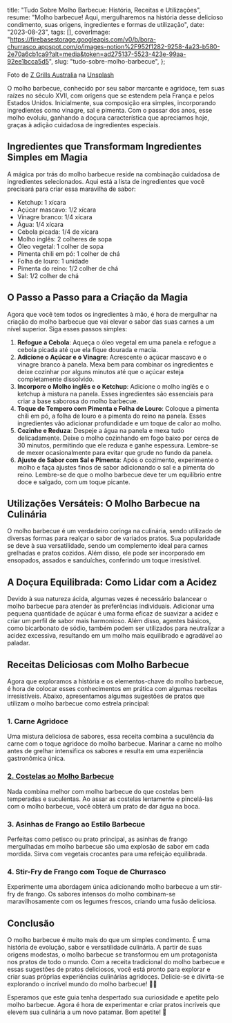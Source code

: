   title: "Tudo Sobre Molho Barbecue: História, Receitas e Utilizações",
  resume:
    "Molho barbecue! Aqui, mergulharemos na história desse delicioso condimento, suas origens, ingredientes e formas de utilização",
  date: "2023-08-23",
  tags: [],
  coverImage:
    "https://firebasestorage.googleapis.com/v0/b/bora-churrasco.appspot.com/o/images-notion%2F952f1282-9258-4a23-b580-2e70a6cb1ca9?alt=media&token=ad275137-5523-423e-99aa-92ee1bcca5d5",
  slug: "tudo-sobre-molho-barbecue",
};

Foto de [Z Grills Australia](https://unsplash.com/pt-br/@zgrillsaustralia?utm_source=unsplash&utm_medium=referral&utm_content=creditCopyText) na [Unsplash](https://unsplash.com/pt-br/fotografias/pZyDC7BVN7s?utm_source=unsplash&utm_medium=referral&utm_content=creditCopyText)

O molho barbecue, conhecido por seu sabor marcante e agridoce, tem suas raízes no século XVII, com origens que se estendem pela França e pelos Estados Unidos. Inicialmente, sua composição era simples, incorporando ingredientes como vinagre, sal e pimenta. Com o passar dos anos, esse molho evoluiu, ganhando a doçura característica que apreciamos hoje, graças à adição cuidadosa de ingredientes especiais.

## **Ingredientes que Transformam Ingredientes Simples em Magia**

A mágica por trás do molho barbecue reside na combinação cuidadosa de ingredientes selecionados. Aqui está a lista de ingredientes que você precisará para criar essa maravilha de sabor:

- Ketchup: 1 xícara
- Açúcar mascavo: 1/2 xícara
- Vinagre branco: 1/4 xícara
- Água: 1/4 xícara
- Cebola picada: 1/4 de xícara
- Molho inglês: 2 colheres de sopa
- Óleo vegetal: 1 colher de sopa
- Pimenta chili em pó: 1 colher de chá
- Folha de louro: 1 unidade
- Pimenta do reino: 1/2 colher de chá
- Sal: 1/2 colher de chá

## **O Passo a Passo para a Criação da Magia**

Agora que você tem todos os ingredientes à mão, é hora de mergulhar na criação do molho barbecue que vai elevar o sabor das suas carnes a um nível superior. Siga esses passos simples:

1. **Refogue a Cebola**: Aqueça o óleo vegetal em uma panela e refogue a cebola picada até que ela fique dourada e macia.
2. **Adicione o Açúcar e o Vinagre**: Acrescente o açúcar mascavo e o vinagre branco à panela. Mexa bem para combinar os ingredientes e deixe cozinhar por alguns minutos até que o açúcar esteja completamente dissolvido.
3. **Incorpore o Molho inglês e o Ketchup**: Adicione o molho inglês e o ketchup à mistura na panela. Esses ingredientes são essenciais para criar a base saborosa do molho barbecue.
4. **Toque de Tempero com Pimenta e Folha de Louro**: Coloque a pimenta chili em pó, a folha de louro e a pimenta do reino na panela. Esses ingredientes vão adicionar profundidade e um toque de calor ao molho.
5. **Cozinhe e Reduza**: Despeje a água na panela e mexa tudo delicadamente. Deixe o molho cozinhando em fogo baixo por cerca de 30 minutos, permitindo que ele reduza e ganhe espessura. Lembre-se de mexer ocasionalmente para evitar que grude no fundo da panela.
6. **Ajuste de Sabor com Sal e Pimenta**: Após o cozimento, experimente o molho e faça ajustes finos de sabor adicionando o sal e a pimenta do reino. Lembre-se de que o molho barbecue deve ter um equilíbrio entre doce e salgado, com um toque picante.

## **Utilizações Versáteis: O Molho Barbecue na Culinária**

O molho barbecue é um verdadeiro coringa na culinária, sendo utilizado de diversas formas para realçar o sabor de variados pratos. Sua popularidade se deve à sua versatilidade, sendo um complemento ideal para carnes grelhadas e pratos cozidos. Além disso, ele pode ser incorporado em ensopados, assados e sanduíches, conferindo um toque irresistível.

## **A Doçura Equilibrada: Como Lidar com a Acidez**

Devido à sua natureza ácida, algumas vezes é necessário balancear o molho barbecue para atender às preferências individuais. Adicionar uma pequena quantidade de açúcar é uma forma eficaz de suavizar a acidez e criar um perfil de sabor mais harmonioso. Além disso, agentes básicos, como bicarbonato de sódio, também podem ser utilizados para neutralizar a acidez excessiva, resultando em um molho mais equilibrado e agradável ao paladar.

## **Receitas Deliciosas com Molho Barbecue**

Agora que exploramos a história e os elementos-chave do molho barbecue, é hora de colocar esses conhecimentos em prática com algumas receitas irresistíveis. Abaixo, apresentamos algumas sugestões de pratos que utilizam o molho barbecue como estrela principal:

### **1. Carne Agridoce**

Uma mistura deliciosa de sabores, essa receita combina a suculência da carne com o toque agridoce do molho barbecue. Marinar a carne no molho antes de grelhar intensifica os sabores e resulta em uma experiência gastronômica única.

### [**2. Costelas ao Molho Barbecue**](https://www.borachurrasco.app/recipes/b99be7be-90a9-48f1-8a6c-429e87b50825)

Nada combina melhor com molho barbecue do que costelas bem temperadas e suculentas. Ao assar as costelas lentamente e pincelá-las com o molho barbecue, você obterá um prato de dar água na boca.

### **3. Asinhas de Frango ao Estilo Barbecue**

Perfeitas como petisco ou prato principal, as asinhas de frango mergulhadas em molho barbecue são uma explosão de sabor em cada mordida. Sirva com vegetais crocantes para uma refeição equilibrada.

### **4. Stir-Fry de Frango com Toque de Churrasco**

Experimente uma abordagem única adicionando molho barbecue a um stir-fry de frango. Os sabores intensos do molho combinam-se maravilhosamente com os legumes frescos, criando uma fusão deliciosa.

## **Conclusão**

O molho barbecue é muito mais do que um simples condimento. É uma história de evolução, sabor e versatilidade culinária. A partir de suas origens modestas, o molho barbecue se transformou em um protagonista nos pratos de todo o mundo. Com a receita tradicional do molho barbecue e essas sugestões de pratos deliciosos, você está pronto para explorar e criar suas próprias experiências culinárias agridoces. Delicie-se e divirta-se explorando o incrível mundo do molho barbecue! 🍖🔥

Esperamos que este guia tenha despertado sua curiosidade e apetite pelo molho barbecue. Agora é hora de experimentar e criar pratos incríveis que elevem sua culinária a um novo patamar. Bom apetite! 🍴
